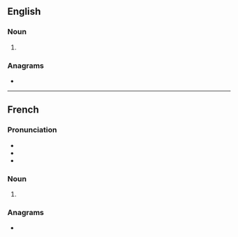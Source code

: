 ==English==

===Noun===
{{head|en|noun plural form}}

# {{plural of|certitude|lang=en}}

===Anagrams===
* {{anagrams|en|rectitudes}}

----

==French==

===Pronunciation===
* {{IPA|/sɛʁ.ti.tyd/|lang=fr}}
* {{homophones|certitude|lang=fr}}
* {{hyphenation|cer|ti|tudes|lang=fr}}

===Noun===
{{head|fr|noun plural form|g=f}}

# {{plural of|certitude|lang=fr}}

===Anagrams===
* {{l|fr|rectitudes}}
